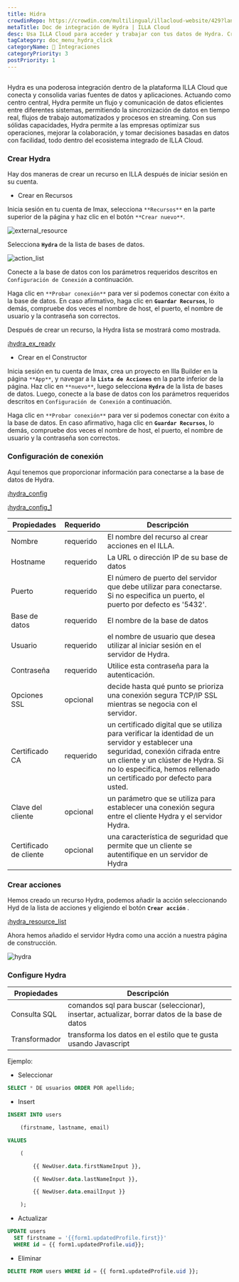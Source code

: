 ```yaml
---
title: Hidra
crowdinRepo: https://crowdin.com/multilingual/illacloud-website/429?languages=es&filter=basic&value=0
metaTitle: Doc de integración de Hydra | ILLA Cloud
desc: Usa ILLA Cloud para acceder y trabajar con tus datos de Hydra. Crea aplicaciones que puedan consultar, manipular y mostrar datos.
tagCategory: doc_menu_hydra_click
categoryName: 🔨 Integraciones
categoryPriority: 3
postPriority: 1
---
```


## <h2 hidden>¿Qué es Hydra?</h2>

Hydra es una poderosa integración dentro de la plataforma ILLA Cloud que conecta y consolida varias fuentes de datos y aplicaciones. Actuando como centro central, Hydra permite un flujo y comunicación de datos eficientes entre diferentes sistemas, permitiendo la sincronización de datos en tiempo real, flujos de trabajo automatizados y procesos en streaming. Con sus sólidas capacidades, Hydra permite a las empresas optimizar sus operaciones, mejorar la colaboración, y tomar decisiones basadas en datos con facilidad, todo dentro del ecosistema integrado de ILLA Cloud.

### Crear Hydra

Hay dos maneras de crear un recurso en ILLA después de iniciar sesión en su cuenta.

-   Crear en Recursos

Inicia sesión en tu cuenta de Imax, selecciona `**Recursos**` en la parte superior de la página y haz clic en el botón `**Crear nuevo**`.

![external_resource](https://cdn.illacloud.com/official-website/img/docs/external_resource.png)

Selecciona **`Hydra`** de la lista de bases de datos.

![action_list](https://cdn.illacloud.com/official-website/img/docs/action_list.png)

Conecte a la base de datos con los parámetros requeridos descritos en `Configuración de Conexión` a continuación.

Haga clic en `**Probar conexión**` para ver si podemos conectar con éxito a la base de datos. En caso afirmativo, haga clic en **`Guardar Recursos`**, lo demás, compruebe dos veces el nombre de host, el puerto, el nombre de usuario y la contraseña son correctos.

Después de crear un recurso, la Hydra lista se mostrará como mostrada.

¡[hydra_ex_ready](https://cdn.illacloud.com/official-website/img/official-site/intergration/hydra_ex_ready.jpeg)

-   Crear en el Constructor

Inicia sesión en tu cuenta de Imax, crea un proyecto en Illa Builder en la página `**App**`, y navegar a la **`Lista de Acciones`** en la parte inferior de la página. Haz clic en `**nuevo**`, luego selecciona **`Hydra`** de la lista de bases de datos. Luego, conecte a la base de datos con los parámetros requeridos descritos en `Configuración de Conexión` a continuación.

Haga clic en `**Probar conexión**` para ver si podemos conectar con éxito a la base de datos. En caso afirmativo, haga clic en **`Guardar Recursos`**, lo demás, compruebe dos veces el nombre de host, el puerto, el nombre de usuario y la contraseña son correctos.

### Configuración de conexión

Aquí tenemos que proporcionar información para conectarse a la base de datos de Hydra.

¡[hydra_config](https://cdn.illacloud.com/official-website/img/official-site/intergration/hydra_config.jpeg)

¡[hydra_config_1](https://cdn.illacloud.com/official-website/img/official-site/intergration/hydra_config_1.jpeg)

| Propiedades               | Requerido | Descripción                                                                                                                                                                                                                                          |
| ------------------------- | --------- | ---------------------------------------------------------------------------------------------------------------------------------------------------------------------------------------------------------------------------------------------------- |
| Nombre                    | requerido | El nombre del recurso al crear acciones en el ILLA.                                                                                                                                                                                                  |
| Hostname                  | requerido | La URL o dirección IP de su base de datos                                                                                                                                                                                                            |
| Puerto                    | requerido | El número de puerto del servidor que debe utilizar para conectarse. Si no especifica un puerto, el puerto por defecto es '5432'.                                                                                                                     |
| Base de datos             | requerido | El nombre de la base de datos                                                                                                                                                                                                                        |
| Usuario                   | requerido | el nombre de usuario que desea utilizar al iniciar sesión en el servidor de Hydra.                                                                                                                                                                   |
| Contraseña                | requerido | Utilice esta contraseña para la autenticación.                                                                                                                                                                                                       |
| Opciones SSL              | opcional  | decide hasta qué punto se prioriza una conexión segura TCP/IP SSL mientras se negocia con el servidor.                                                                                                                                               |
| Certificado CA            | requerido | un certificado digital que se utiliza para verificar la identidad de un servidor y establecer una seguridad, conexión cifrada entre un cliente y un clúster de Hydra. Si no lo especifica, hemos rellenado un certificado por defecto para usted.    |
| Clave del cliente         | opcional  | un parámetro que se utiliza para establecer una conexión segura entre el cliente Hydra y el servidor Hydra.                                                                                                                                          |
| Certificado de cliente    | opcional  | una característica de seguridad que permite que un cliente se autentifique en un servidor de Hydra                                                                                                                                                   |

### Crear acciones

Hemos creado un recurso Hydra, podemos añadir la acción seleccionando Hyd de la lista de acciones y eligiendo el botón **`Crear acción`** .

¡[hydra_resource_list](https://cdn.illacloud.com/official-website/img/official-site/intergration/hydra_resource_list.jpeg)

Ahora hemos añadido el servidor Hydra como una acción a nuestra página de construcción.

![hydra](https://cdn.illacloud.com/official-website/img/official-site/intergration/hydra.jpeg)

### Configure Hydra

| Propiedades    | Descripción                                                                                    |
| -------------- | ---------------------------------------------------------------------------------------------- |
| Consulta SQL   | comandos sql para buscar (seleccionar), insertar, actualizar, borrar datos de la base de datos |
| Transformador  | transforma los datos en el estilo que te gusta usando Javascript                               |

Ejemplo:

-   Seleccionar

```sql
SELECT * DE usuarios ORDER POR apellido;
```

-   Insert

```sql
INSERT INTO users

	(firstname, lastname, email)

VALUES

	(

		{{ NewUser.data.firstNameInput }},

		{{ NewUser.data.lastNameInput }},

		{{ NewUser.data.emailInput }}

	);
```

-   Actualizar

```sql
UPDATE users
  SET firstname = '{{form1.updatedProfile.first}}'
  WHERE id = {{ form1.updatedProfile.uid}};
```

-   Eliminar

```sql
DELETE FROM users WHERE id = {{ form1.updatedProfile.uid }};
```
